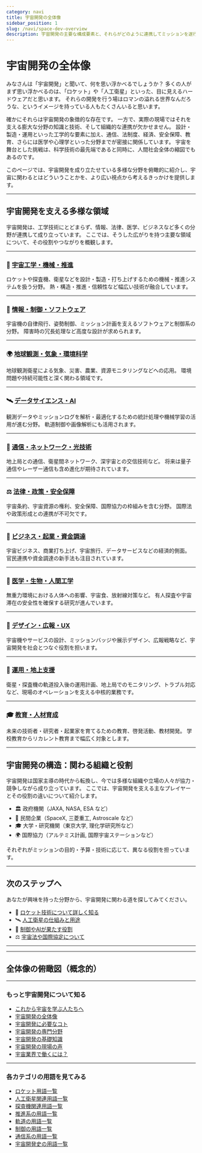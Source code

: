 ```yaml
---
category: navi
title: 宇宙開発の全体像
sidebar_position: 1
slug: /navi/space-dev-overview
description: 宇宙開発の主要な構成要素と、それらがどのように連携してミッションを遂行するかの全体像を解説します。
---
```



<Head>
  <script type="application/ld+json">
    {`{
      "@context": "https://schema.org",
      "@type": "DefinedTerm",
      "name": "宇宙開発の全体像",
      "inDefinedTermSet": "https://www.space-portal.org",
      "termCode": "overview",
      "description": "宇宙開発の主要な構成要素と、それらがどのように連携してミッションを遂行するかの全体像を解説します。",
      "url": "https://www.space-portal.org/docs/navi/overview"
    }`}
  </script>
</Head>

# 宇宙開発の全体像  
みなさんは「宇宙開発」と聞いて、何を思い浮かべるでしょうか？
多くの人がまず思い浮かべるのは、「ロケット」や「人工衛星」といった、目に見えるハードウェアだと思います。
それらの開発を行う場はロマンの溢れる世界なんだろうな、というイメージを持っている人もたくさんいると思います。

確かにそれらは宇宙開発の象徴的な存在です。
一方で、実際の現場ではそれを支える膨大な分野の知識と技術、そして組織的な連携が欠かせません。
設計・製造・運用といった工学的な要素に加え、通信、法制度、経済、安全保障、教育、さらには医学や心理学といった分野までが密接に関係しています。
宇宙を舞台とした挑戦は、科学技術の最先端であると同時に、人間社会全体の縮図でもあるのです。

このページでは、宇宙開発を成り立たせている多様な分野を俯瞰的に紹介し、宇宙に関わるとはどういうことかを、より広い視点から考えるきっかけを提供します。

---

## 宇宙開発を支える多様な領域

宇宙開発は、工学技術にとどまらず、情報、法律、医学、ビジネスなど多くの分野が連携して成り立っています。
ここでは、そうした広がりを持つ主要な領域について、その役割やつながりを概観します。

---

### 🚀 [宇宙工学・機械・推進](/docs/navi/space-dev-overview/space-engineering)  
ロケットや探査機、衛星などを設計・製造・打ち上げするための機械・推進システムを扱う分野。
熱・構造・推進・信頼性など幅広い技術が融合しています。

---

### 🧠 [情報・制御・ソフトウェア](/docs/navi/space-dev-overview/control-software)  
宇宙機の自律飛行、姿勢制御、ミッション計画を支えるソフトウェアと制御系の分野。
障害時の冗長処理など高度な設計が求められます。

---

### 🌍 [地球観測・気象・環境科学](/docs/navi/space-dev-overview/earth-observation)  
地球観測衛星による気象、災害、農業、資源モニタリングなどへの応用。
環境問題や持続可能性と深く関わる領域です。

---

### 🛰 [データサイエンス・AI](/docs/navi/space-dev-overview/data-science-ai)  
観測データやミッションログを解析・最適化するための統計処理や機械学習の活用が進む分野。
軌道制御や画像解析にも活用されます。

---

### 📡 [通信・ネットワーク・光技術](/docs/navi/space-dev-overview/space-communication)   
地上局との通信、衛星間ネットワーク、深宇宙との交信技術など。
将来は量子通信やレーザー通信も含め進化が期待されています。

---

### ⚖ [法律・政策・安全保障](/docs/navi/space-dev-overview/space-law-policy)  
宇宙条約、宇宙資源の権利、安全保障、国際協力の枠組みを含む分野。
国際法や政策形成との連携が不可欠です。

---

### 💼 [ビジネス・起業・資金調達](/docs/navi/space-dev-overview/space-business)  
宇宙ビジネス、商業打ち上げ、宇宙旅行、データサービスなどの経済的側面。
官民連携や資金調達の新手法も注目されています。

---

### 🧪 [医学・生物・人間工学](/docs/navi/space-dev-overview/space-medicine)  
無重力環境における人体への影響、宇宙食、放射線対策など。
有人探査や宇宙滞在の安全性を確保する研究が進んでいます。

---

### 🎨 [デザイン・広報・UX](/docs/navi/space-dev-overview/space-design)  
宇宙機やサービスの設計、ミッションバッジや展示デザイン、広報戦略など、宇宙開発を社会とつなぐ役割を担います。

---

### 🧭 [運用・地上支援](/docs/navi/space-dev-overview/mission-operations)  
衛星・探査機の軌道投入後の運用計画、地上局でのモニタリング、トラブル対応など、現場のオペレーションを支える中核的業務です。

---

### 🎓 [教育・人材育成](/docs/navi/space-dev-overview/space-education)  
未来の技術者・研究者・起業家を育てるための教育、啓発活動、教材開発。
学校教育からリカレント教育まで幅広く対象とします。

---

## 宇宙開発の構造：関わる組織と役割

宇宙開発は国家主導の時代から転換し、今では多様な組織や立場の人々が協力・競争しながら成り立っています。
ここでは、宇宙開発を支える主なプレイヤーとその役割の違いについて紹介します。

- 🏛 政府機関（JAXA, NASA, ESA など）
- 🏢 民間企業（SpaceX, 三菱重工, Astroscale など）
- 🎓 大学・研究機関（東京大学, 理化学研究所など）
- 🌍 国際協力（アルテミス計画, 国際宇宙ステーションなど）

それぞれがミッションの目的・予算・技術に応じて、異なる役割を担っています。

---

## 次のステップへ

あなたが興味を持った分野から、宇宙開発に関わる道を探してみてください。

- 🚀 [ロケット技術について詳しく知る](/docs/navi/space-dev-overview)
- 🛰 [人工衛星の仕組みと用途](/docs/navi/space-dev-overview)
- 🧠 [制御やAIが果たす役割](/docs/navi/space-dev-overview)
- ⚖ [宇宙法や国際協定について](/docs/navi/space-dev-overview)

---


---

## 全体像の俯瞰図（概念的）

---

### もっと宇宙開発について知る
- [これから宇宙を学ぶ人たちへ](/docs/navi/intro-to-space-dev)
- [宇宙開発の全体像](/docs/navi/space-dev-overview)
- [宇宙開発に必要なコト](/docs/navi/what-is-needed)
- [宇宙開発の専門分野](/docs/navi/region-of-expertise)
- [宇宙開発の基礎知識](/docs/navi/basic-knowledge)
- [宇宙開発の現場の声](/docs/navi/voice-of-frontline)
- [宇宙業界で働くには？](/docs/navi/how-to-work)

---

### 各カテゴリの用語を見てみる
- [ロケット用語一覧](/docs/category/rocket)
- [人工衛星関連用語一覧](/docs/category/satellite)
- [探査機関連用語一覧](/docs/category/explorer)
- [推進系の用語一覧](/docs/category/rocket)
- [軌道の用語一覧](/docs/category/orbit)
- [制御の用語一覧](/docs/category/control)
- [通信系の用語一覧](/docs/category/communication)
- [宇宙開発史の用語一覧](/docs/category/history)